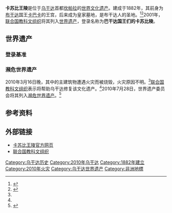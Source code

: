 {{Expand|time=2013-06-05}}

{{Infobox World Heritage Site
| zh_name     = 巴干达国王们的卡苏比陵
| en_name     = Tombs of Buganda Kings at Kasubi
| fr_name     =Tombes des rois du Buganda à Kasubi
| site_img    = File:Kampala Kasubi Tombs.jpg
|country ={{UGA}}
|Region =非洲
| Type        = 文化
|criterion_c  = (i) (iii) (iv) (vi)
| ID          = 1022
|rg_year = 2001年
|Danger_year =2010年
|ex_rg_year =
| org_url     =  http://whc.unesco.org/en/list/1022
| Coor        =  {{coord|0|19|45|N|32|33|12|E}}
| Session     = 25th
}}

'''卡苏比王陵'''是位于[[乌干达|乌干达]]首都[[坎帕拉|坎帕拉]]的[[世界文化遗产|世界文化遗产]]。建成于1882年，其前身为[[布干达|布干达]]国王[[卡巴卡|卡巴卡]]的王宫，后来成为皇家墓地，是布干达人的圣地。<ref name="china">{{cite web|url=http://news.china.com.cn/txt/2010-03/17/content_19629260.htm|title=乌干达总统卫队与聚集在卡苏比王陵的民众起冲突|publisher=中国网|accessdate=2010-03-18|archive-date=2019-08-09|archive-url=https://web.archive.org/web/20190809085809/http://news.china.com.cn/txt/2010-03/17/content_19629260.htm|dead-url=no}}</ref><ref name="xh">{{cite web|url=http://news.xinhuanet.com/world/2010-03/18/content_13193076.htm|title=联合国将帮助修复遭遇火灾的卡苏比王陵|publisher=新华网|accessdate=2010-03-18|archive-date=2010-03-25|archive-url=https://web.archive.org/web/20100325140132/http://news.xinhuanet.com/world/2010-03/18/content_13193076.htm|dead-url=no}}</ref>2001年，[[联合国教科文组织|联合国教科文组织]]将其列入[[世界遗产|世界遗产]]，登录名称为'''巴干达国王们的卡苏比陵'''。

==世界遗产==
=== 登录基准 ===
{{世界遗产基准|1|3|4|6}}

=== 濒危世界遗产 ===
2010年3月16日晚，其中的主建筑物遭遇火灾而被烧毁，火灾原因不明。<ref name="china" />[[联合国教科文组织|联合国教科文组织]]表示将帮助乌干达修复该文化遗产。<ref name="xh" />2010年7月28日，世界遗产委员会将其列入[[濒危世界遗产|濒危世界遗产]]。<ref>{{cite web|title=世界遗产委员会将一项格鲁吉亚文化遗产列入《世界濒危遗产目录》|url=http://www.unesco.org/new/zh/media-services/single-view/news/world_heritage_committee_inscribes_bagrati_cathedral_and_gelati_monastery_georgia_on_list_of_world_heritage_in_danger/|accessdate=2010-08-01|archive-date=2019-08-08|archive-url=https://web.archive.org/web/20190808235340/http://www.unesco.org/new/zh/media-services/single-view/news/world_heritage_committee_inscribes_bagrati_cathedral_and_gelati_monastery_georgia_on_list_of_world_heritage_in_danger/|dead-url=no}}</ref>

== 参考资料 ==
{{reflist}}

== 外部链接 ==
{{Commonscat|Kasubi Tombs}}
* [http://www.kasubitombs.org 卡苏比王陵官方网页]{{Wayback|url=http://www.kasubitombs.org/ |date=20181012222956 }}
* [http://whc.unesco.org/en/list/1022 联合国教科文组织]{{Wayback|url=http://whc.unesco.org/en/list/1022 |date=20181224215053 }}

{{乌干达世界遗产}}

[[Category:乌干达历史|Category:乌干达历史]]
[[Category:2010年乌干达|Category:2010年乌干达]]
[[Category:1882年建立|Category:1882年建立]]
[[Category:2010年火灾|Category:2010年火灾]]
[[Category:乌干达世界遗产|Category:乌干达世界遗产]]
[[Category:非洲地標|Category:非洲地標]]